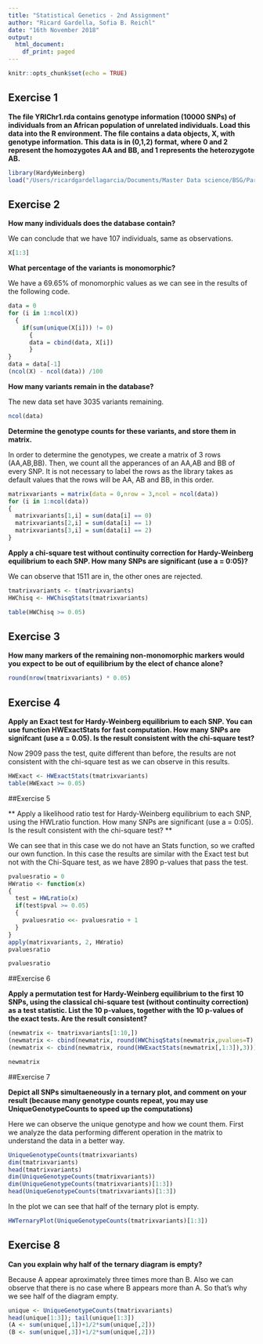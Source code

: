 ```yaml
---
title: "Statistical Genetics - 2nd Assignment"
author: "Ricard Gardella, Sofia B. Reichl"
date: "16th November 2018"
output:
  html_document:
    df_print: paged
---
```


```r
knitr::opts_chunk$set(echo = TRUE)
```

## Exercise 1
**The file YRIChr1.rda contains genotype information (10000 SNPs) of individuals from an African
population of unrelated individuals. Load this data into the R environment. The file contains a
data objects, X, with genotype information. This data is in (0,1,2) format, where 0 and 2 represent the homozygotes AA and BB, and 1 represents the heterozygote AB.**

```r
library(HardyWeinberg)
load("/Users/ricardgardellagarcia/Documents/Master Data science/BSG/Part2/practiques/practica2/YRIChr1.rda")

```

## Exercise 2

**How many individuals does the database contain?**

We can conclude that we have 107 individuals, same as observations.
```r
X[1:3]
```

**What percentage of the variants is monomorphic?**

We have a 69.65% of monomorphic values as we can see in the results of the following code.

```r
data = 0
for (i in 1:ncol(X))
  {
    if(sum(unique(X[i])) != 0) 
      {
      data = cbind(data, X[i]) 
      }
}
data = data[-1]
(ncol(X) - ncol(data)) /100 
```

**How many variants remain in the database?**

The new data set have 3035 variants remaining.
```r
ncol(data)
```

**Determine the genotype counts for these variants, and store them in matrix.**

In order to determine the genotypes, we create a matrix of 3 rows (AA,AB,BB). Then, we count all the apperances of an AA,AB and BB of every SNP. It is not necessary to label the rows as the library takes as default values that the rows will be AA, AB and BB, in this order.
```r
matrixvariants = matrix(data = 0,nrow = 3,ncol = ncol(data))
for (i in 1:ncol(data))
{
  matrixvariants[1,i] = sum(data[i] == 0)
  matrixvariants[2,i] = sum(data[i] == 1)
  matrixvariants[3,i] = sum(data[i] == 2)
}
```

**Apply a chi-square test without continuity correction for Hardy-Weinberg equilibrium to each SNP. How many SNPs are significant (use a = 0:05)?**

We can observe that 1511 are in, the other ones are rejected.

```r
tmatrixvariants <- t(matrixvariants)
HWChisq <- HWChisqStats(tmatrixvariants)
```

```r
table(HWChisq >= 0.05)
```

## Exercise 3

**How many markers of the remaining non-monomorphic markers would you expect to be out of equilibrium by the elect of chance alone?**

```r
round(nrow(tmatrixvariants) * 0.05)
```


## Exercise 4

**Apply an Exact test for Hardy-Weinberg equilibrium to each SNP. You can use function HWExactStats for fast computation. How many SNPs are signifcant (use a = 0.05). Is the result
consistent with the chi-square test?**

Now 2909 pass the test, quite different than before, the results are not consistent with the chi-square test as we can observe in this results.
```r
HWExact <- HWExactStats(tmatrixvariants)
table(HWExact >= 0.05)
```

##Exercise 5

** Apply a likelihood ratio test for Hardy-Weinberg equilibrium to each SNP, using the HWLratio
function. How many SNPs are significant (use a = 0:05). Is the result consistent with the chi-square
test? **

We can see that in this case we do not have an Stats function, so we crafted our own function. In this case the results are similar with the Exact test but not with the Chi-Square test, as we have 2890 p-values that pass the test.

```r
pvaluesratio = 0
HWratio <- function(x)
{
  test = HWLratio(x)
  if(test$pval >= 0.05)
  {
    pvaluesratio <<- pvaluesratio + 1
  }
}
apply(matrixvariants, 2, HWratio)
pvaluesratio
```

```r
pvaluesratio
```

##Exercise 6

**Apply a permutation test for Hardy-Weinberg equilibrium to the first 10 SNPs, using the
classical chi-square test (without continuity correction) as a test statistic. List the 10 p-values, together with the 10 p-values of the exact tests. Are the result consistent?**

```r
(newmatrix <- tmatrixvariants[1:10,])
(newmatrix <- cbind(newmatrix, round(HWChisqStats(newmatrix,pvalues=T),3)))
(newmatrix <- cbind(newmatrix, round(HWExactStats(newmatrix[,1:3]),3)))
```

```r
newmatrix
```

##Exercise 7

**Depict all SNPs simultaeneously in a ternary plot, and comment on your result (because many
genotype counts repeat, you may use UniqueGenotypeCounts to speed up the computations)**

Here we can observe the unique genotype and how we count them. First we analyze the data performing different operation in the matrix to understand the data in a better way.

```r
UniqueGenotypeCounts(tmatrixvariants)
dim(tmatrixvariants)
head(tmatrixvariants)
dim(UniqueGenotypeCounts(tmatrixvariants))
dim(UniqueGenotypeCounts(tmatrixvariants)[1:3])
head(UniqueGenotypeCounts(tmatrixvariants)[1:3])
```

In the plot we can see that half of the ternary plot is empty.
```r
HWTernaryPlot(UniqueGenotypeCounts(tmatrixvariants)[1:3])
```

## Exercise 8

**Can you explain why half of the ternary diagram is empty?**

Because A appear aproximately three times more than B. Also we can observe that there is no case where B appears more than A. So that's why we see half of the diagram empty.

```r
unique <- UniqueGenotypeCounts(tmatrixvariants)
head(unique[1:3]); tail(unique[1:3])
(A <- sum(unique[,1])+1/2*sum(unique[,2]))
(B <- sum(unique[,3])+1/2*sum(unique[,2]))
```


